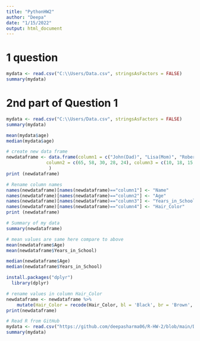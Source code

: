 ---
title: "PythonHW2"
author: "Deepa"
date: "1/15/2022"
output: html_document
---

# 1 question

```{r}
mydata <- read.csv("C:\\Users/Data.csv", stringsAsFactors = FALSE)
summary(mydata)
```
# 2nd part of Question 1

```{r}
mydata <- read.csv("C:\\Users/Data.csv", stringsAsFactors = FALSE)
summary(mydata)

mean(mydata$age)
median(mydata$age)


```
```{r}
# create new data frame
newdataframe <- data.frame(column1 = c("John(Dad)", "Lisa(Mom)", "Robert(Son)", "Kevin(Son)", "Elisha(Daughter)"),
               column2 = c(65, 58, 30, 28, 24), column3 = c(10, 18, 15, 12, 14),  column4 = c('bl', 'br', 'bd', 'gr', 'bl')
                )
print (newdataframe)

```

```{r}
# Rename column names
names(newdataframe)[names(newdataframe)=="column1"] <- "Name"
names(newdataframe)[names(newdataframe)=="column2"] <- "Age"
names(newdataframe)[names(newdataframe)=="column3"] <- "Years_in_School"
names(newdataframe)[names(newdataframe)=="column4"] <- "Hair_Color"
print (newdataframe)
```
```{r}
# Summary of my data
summary(newdataframe)
```
```{r}

# mean values are same here compare to above
mean(newdataframe$Age)
mean(newdataframe$Years_in_School)

median(newdataframe$Age)
median(newdataframe$Years_in_School)

```
```{r}
install.packages("dplyr")
  library(dplyr)

# rename values in column Hair_Color
newdataframe <- newdataframe %>%
    mutate(Hair_Color = recode(Hair_Color, bl = 'Black', br = 'Brown', bd =  'Blonde', gr =  'Green' ))
print(newdataframe)
```

```{r}
# Read R from GitHub
mydata <- read.csv("https://github.com/deepasharma06/R-HW-2/blob/main/Data.csv", stringsAsFactors = FALSE)
summary(mydata)

```

